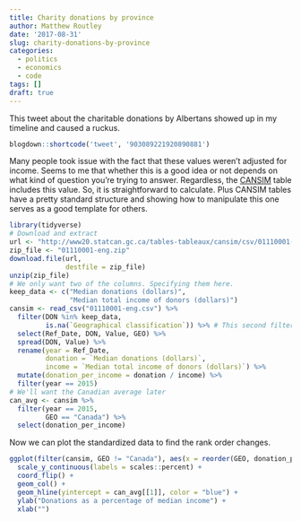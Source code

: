 ```yaml
---
title: Charity donations by province
author: Matthew Routley
date: '2017-08-31'
slug: charity-donations-by-province
categories:
  - politics
  - economics
  - code
tags: []
draft: true
---
```


This tweet about the charitable donations by Albertans showed up in my timeline and caused a ruckus.

```r
blogdown::shortcode('tweet', '903089221920890881')
```

Many people took issue with the fact that these values weren't adjusted for income. Seems to me that whether this is a good idea or not depends on what kind of question you're trying to answer. Regardless, the [CANSIM](http://www5.statcan.gc.ca/cansim/a26?lang=eng&retrLang=eng&id=1110001) table includes this value. So, it is straightforward to calculate. Plus CANSIM tables have a pretty standard structure and showing how to manipulate this one serves as a good template for others.

```r
library(tidyverse)
# Download and extract
url <- "http://www20.statcan.gc.ca/tables-tableaux/cansim/csv/01110001-eng.zip"
zip_file <- "01110001-eng.zip"
download.file(url,
              destfile = zip_file)
unzip(zip_file) 
# We only want two of the columns. Specifying them here.
keep_data <- c("Median donations (dollars)",
               "Median total income of donors (dollars)")
cansim <- read_csv("01110001-eng.csv") %>% 
  filter(DON %in% keep_data,
         is.na(`Geographical classification`)) %>% # This second filter removes anything that isn't a province or territory
  select(Ref_Date, DON, Value, GEO) %>%
  spread(DON, Value) %>% 
  rename(year = Ref_Date,
         donation = `Median donations (dollars)`,
         income = `Median total income of donors (dollars)`) %>% 
  mutate(donation_per_income = donation / income) %>% 
  filter(year == 2015)
# We'll want the Canadian average later
can_avg <- cansim %>% 
  filter(year == 2015,
         GEO == "Canada") %>% 
  select(donation_per_income)
```

Now we can plot the standardized data to find the rank order changes.

```r
ggplot(filter(cansim, GEO != "Canada"), aes(x = reorder(GEO, donation_per_income), y = donation_per_income)) + 
  scale_y_continuous(labels = scales::percent) + 
  coord_flip() + 
  geom_col() +
  geom_hline(yintercept = can_avg[[1]], color = "blue") +
  ylab("Donations as a percentage of median income") +
  xlab("")
```


